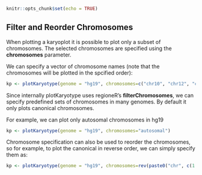 ```r
knitr::opts_chunk$set(echo = TRUE)

```

## Filter and Reorder Chromosomes

When plotting a karyoplot it is possible to plot only a subset of chromosomes. The 
selected chromosomes are specified using the **chromosomes** parameter.

We can specify a vector of chromosome names (note that the chromosomes will be plotted in the
                                             spcified order):
  
```r

kp <- plotKaryotype(genome = "hg19", chromosomes=c("chr10", "chr12", "chr2"))

```

Since internally plotKaryotype uses regioneR's **filterChromosomes**, we can specify predefined
sets of chromosomes in many genomes. By default it only plots canonical chromosomes.

For example, we can plot only autosomal chromosomes in hg19

```r

kp <- plotKaryotype(genome = "hg19", chromosomes="autosomal")

```

Chromosome specification can also be used to reorder the chromosomes, so for example,
to plot the canonical in reverse order, we can simply specify them as:

```r

kp <- plotKaryotype(genome = "hg19", chromosomes=rev(paste0("chr", c(1:22, "X", "Y"))))

```
